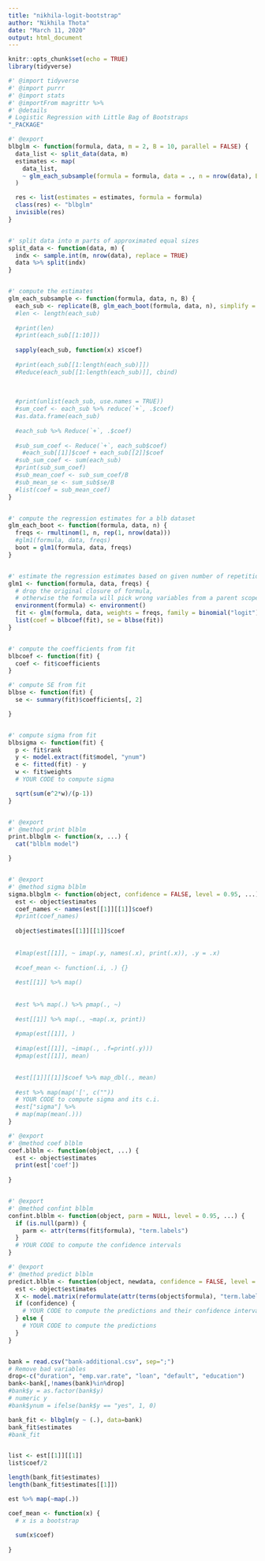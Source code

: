 ---
title: "nikhila-logit-bootstrap"
author: "Nikhila Thota"
date: "March 11, 2020"
output: html_document
---

```{r setup, include=FALSE}
knitr::opts_chunk$set(echo = TRUE)
library(tidyverse)
```

```{r}
#' @import tidyverse
#' @import purrr
#' @import stats
#' @importFrom magrittr %>%
#' @details
# Logistic Regression with Little Bag of Bootstraps
"_PACKAGE"

#' @export
blbglm <- function(formula, data, m = 2, B = 10, parallel = FALSE) {
  data_list <- split_data(data, m)
  estimates <- map(
    data_list,
    ~ glm_each_subsample(formula = formula, data = ., n = nrow(data), B = B)
  )

  res <- list(estimates = estimates, formula = formula)
  class(res) <- "blbglm"
  invisible(res)
}


#' split data into m parts of approximated equal sizes
split_data <- function(data, m) {
  indx <- sample.int(m, nrow(data), replace = TRUE)
  data %>% split(indx)
}


#' compute the estimates
glm_each_subsample <- function(formula, data, n, B) {
  each_sub <- replicate(B, glm_each_boot(formula, data, n), simplify = FALSE)
  #len <- length(each_sub)
  
  #print(len)
  #print(each_sub[[1:10]])
  
  sapply(each_sub, function(x) x$coef)
  
  #print(each_sub[[1:length(each_sub)]])
  #Reduce(each_sub[[1:length(each_sub)]], cbind)
  
  
  
  #print(unlist(each_sub, use.names = TRUE))
  #sum_coef <- each_sub %>% reduce(`+`, .$coef)
  #as.data.frame(each_sub)
  
  #each_sub %>% Reduce(`+`, .$coef)
  
  #sub_sum_coef <- Reduce(`+`, each_sub$coef)
    #each_sub[[1]]$coef + each_sub[[2]]$coef
  #sub_sum_coef <- sum(each_sub)
  #print(sub_sum_coef)
  #sub_mean_coef <- sub_sum_coef/B
  #sub_mean_se <- sum_sub$se/B
  #list(coef = sub_mean_coef)
}


#' compute the regression estimates for a blb dataset
glm_each_boot <- function(formula, data, n) {
  freqs <- rmultinom(1, n, rep(1, nrow(data)))
  #glm1(formula, data, freqs)
  boot = glm1(formula, data, freqs)
}


#' estimate the regression estimates based on given number of repetitions
glm1 <- function(formula, data, freqs) {
  # drop the original closure of formula,
  # otherwise the formula will pick wrong variables from a parent scope.
  environment(formula) <- environment()
  fit <- glm(formula, data, weights = freqs, family = binomial("logit"), control = list(maxit = 50))
  list(coef = blbcoef(fit), se = blbse(fit))
}


#' compute the coefficients from fit
blbcoef <- function(fit) {
  coef <- fit$coefficients
}

#' compute SE from fit
blbse <- function(fit) {
  se <- summary(fit)$coefficients[, 2]

}


#' compute sigma from fit
blbsigma <- function(fit) {
  p <- fit$rank
  y <- model.extract(fit$model, "ynum")
  e <- fitted(fit) - y
  w <- fit$weights
  # YOUR CODE to compute sigma

  sqrt(sum(e^2*w)/(p-1))
}


#' @export
#' @method print blblm
print.blbglm <- function(x, ...) {
  cat("blblm model")

}


#' @export
#' @method sigma blblm
sigma.blbglm <- function(object, confidence = FALSE, level = 0.95, ...) {
  est <- object$estimates
  coef_names <- names(est[[1]][[1]]$coef)
  #print(coef_names)
  
  object$estimates[[1]][[1]]$coef
  
  
  #lmap(est[[1]], ~ imap(.y, names(.x), print(.x)), .y = .x)
  
  #coef_mean <- function(.i, .) {}
  
  #est[[1]] %>% map()
    
  
  #est %>% map(.) %>% pmap(., ~) 
  
  #est[[1]] %>% map(., ~map(.x, print))
  
  #pmap(est[[1]], ) 
  
  #imap(est[[1]], ~imap(., .f=print(.y)))
  #pmap(est[[1]], mean)

  
  #est[[1]][[1]]$coef %>% map_dbl(., mean)
  
  #est %>% map(map('[', c(""))
  # YOUR CODE to compute sigma and its c.i.
  #est["sigma"] %>%
  # map(map(mean(.)))
}

#' @export
#' @method coef blblm
coef.blblm <- function(object, ...) {
  est <- object$estimates
  print(est['coef'])
  
}


#' @export
#' @method confint blblm
confint.blblm <- function(object, parm = NULL, level = 0.95, ...) {
  if (is.null(parm)) {
    parm <- attr(terms(fit$formula), "term.labels")
  }
  # YOUR CODE to compute the confidence intervals
}

#' @export
#' @method predict blblm
predict.blblm <- function(object, newdata, confidence = FALSE, level = 0.95, ...) {
  est <- object$estimates
  X <- model.matrix(reformulate(attr(terms(object$formula), "term.labels")), newdata)
  if (confidence) {
    # YOUR CODE to compute the predictions and their confidence intervals
  } else {
    # YOUR CODE to compute the predictions
  }
}



```

```{r, warning=FALSE}
bank = read.csv("bank-additional.csv", sep=";")
# Remove bad variables
drop<-c("duration", "emp.var.rate", "loan", "default", "education")
bank<-bank[,!names(bank)%in%drop]
#bank$y = as.factor(bank$y)
# numeric y
#bank$ynum = ifelse(bank$y == "yes", 1, 0)
```

```{r}
bank_fit <- blbglm(y ~ (.), data=bank)
bank_fit$estimates
#bank_fit
```

```{r}


```

```{r}
list <- est[[1]][[1]]
list$coef/2

```
```{r}
length(bank_fit$estimates)
length(bank_fit$estimates[[1]])
```

```{r}
est %>% map(~map(.))

coef_mean <- function(x) {
  # x is a bootstrap
  
  sum(x$coef)
  
}



```
